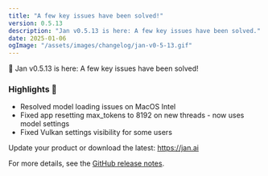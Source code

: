 ```yaml
---
title: "A few key issues have been solved!"
version: 0.5.13
description: "Jan v0.5.13 is here: A few key issues have been solved."
date: 2025-01-06
ogImage: "/assets/images/changelog/jan-v0-5-13.gif"
---
```



<ChangelogHeader title= "Jan v0.5.13: A few key issues have been solved!" date="2025-01-06" ogImage= "/assets/images/changelog/jan-v0-5-13.gif"  />

👋 Jan v0.5.13 is here: A few key issues have been solved!

### Highlights 🎉 

- Resolved model loading issues on MacOS Intel
- Fixed app resetting max_tokens to 8192 on new threads - now uses model settings
- Fixed Vulkan settings visibility for some users

Update your product or download the latest: https://jan.ai

For more details, see the [GitHub release notes](https://github.com/menloresearch/jan/releases/tag/v0.5.13).